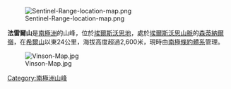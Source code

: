 [[Image:Sentinel-Range-location-map.png|right]]

'''法雷爾山'''是[[南極洲|南極洲]]的山峰，位於[[埃爾斯沃思地|埃爾斯沃思地]]，處於[[埃爾斯沃思山脈|埃爾斯沃思山脈]]的[[森蒂納爾嶺|森蒂納爾嶺]]，在[[希爾山|希爾山]]以東24公里，海拔高度超過2,600米，現時由[[南極條約體系|南極條約體系]]管理。

{{coord|78|21|S|85|3|W|type:mountain_source:GNIS|format=dms|display=title}}

[[Image:Vinson-Map.jpg|thumb]]

{{DEFAULTSORT:Mount Farrell}}
[[Category:南極洲山峰|Category:南極洲山峰]]


{{EllsworthLand-geo-stub}}